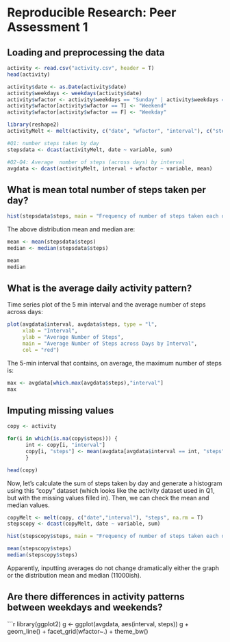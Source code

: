 # Reproducible Research: Peer Assessment 1

## Loading and preprocessing the data

```r
activity <- read.csv("activity.csv", header = T)
head(activity)
```

```r
activity$date <- as.Date(activity$date)
activity$weekdays <- weekdays(activity$date)
activity$wfactor <- activity$weekdays == "Sunday" | activity$weekdays == "Saturday"
activity$wfactor[activity$wfactor == T] <- "Weekend"
activity$wfactor[activity$wfactor == F] <- "Weekday"

library(reshape2)
activityMelt <- melt(activity, c("date", "wfactor", "interval"), c("steps"), na.rm = T)

#Q1: number steps taken by day
stepsdata <- dcast(activityMelt, date ~ variable, sum)

#Q2-Q4: Average  number of steps (across days) by interval
avgdata <- dcast(activityMelt, interval + wfactor ~ variable, mean)

```

## What is mean total number of steps taken per day?

```r
hist(stepsdata$steps, main = "Frequency of number of steps taken each day", xlab = "Number of Steps", breaks = 30, col = "red")
```

The above distribution mean and median are:

```r
mean <- mean(stepsdata$steps)
median <- median(stepsdata$steps)
```

```r
mean
median
```

## What is the average daily activity pattern?

Time series plot of the 5 min interval and the average number of steps across days:

```r
plot(avgdata$interval, avgdata$steps, type = "l",
     xlab = "Interval",
     ylab = "Average Number of Steps",
     main = "Average Number of Steps across Days by Interval",
     col = "red")
```

The 5-min interval that contains, on average, the maximum number of steps is:

```r
max <- avgdata[which.max(avgdata$steps),"interval"]
max
```

## Imputing missing values

```r

copy <- activity

for(i in which(is.na(copy$steps))) {
      int <- copy[i, "interval"]
      copy[i, "steps"] <- mean(avgdata[avgdata$interval == int, "steps"])
      }

head(copy)

```

Now, let's calculate the sum of steps taken by day and generate a histogram using this "copy" dataset (which looks like the activity dataset used in Q1, but with the missing values filled in). Then, we can check the mean and median values.

```r
copyMelt <- melt(copy, c("date","interval"), "steps", na.rm = T)
stepscopy <- dcast(copyMelt, date ~ variable, sum)

hist(stepscopy$steps, main = "Frequency of number of steps taken each day", xlab = "Number of Steps", breaks = 30, col = "blue")

mean(stepscopy$steps)
median(stepscopy$steps)

```

Apparently, inputting averages do not change dramatically either the graph or the distribution mean and median (11000ish).

## Are there differences in activity patterns between weekdays and weekends?

```r
library(ggplot2)
g <- ggplot(avgdata, aes(interval, steps))
g + geom_line() + facet_grid(wfactor~.) + theme_bw()
